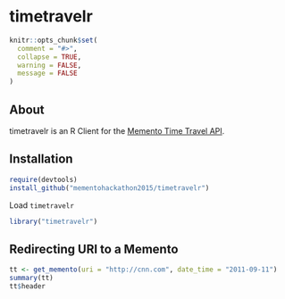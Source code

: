 # timetravelr

```r
knitr::opts_chunk$set(
  comment = "#>",
  collapse = TRUE,
  warning = FALSE, 
  message = FALSE
)
```

## About

timetravelr is an R Client for the [Memento Time Travel API](http://timetravel.mementoweb.org/about/).

## Installation

```r
require(devtools)
install_github("mementohackathon2015/timetravelr")
```

Load `timetravelr`

```r
library("timetravelr")
```

## Redirecting URI to a Memento

```r
tt <- get_memento(uri = "http://cnn.com", date_time = "2011-09-11")
summary(tt)
tt$header
```

